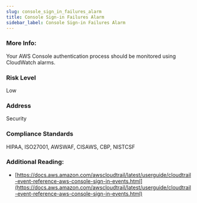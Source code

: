 ```yaml
---
slug: console_sign_in_failures_alarm
title: Console Sign-in Failures Alarm
sidebar_label: Console Sign-in Failures Alarm
---
```


### More Info:

Your AWS Console authentication process should be monitored using CloudWatch alarms.

### Risk Level

Low

### Address

Security

### Compliance Standards

HIPAA, ISO27001, AWSWAF, CISAWS, CBP, NISTCSF


### Additional Reading:

- [https://docs.aws.amazon.com/awscloudtrail/latest/userguide/cloudtrail-event-reference-aws-console-sign-in-events.html](https://docs.aws.amazon.com/awscloudtrail/latest/userguide/cloudtrail-event-reference-aws-console-sign-in-events.html) 

